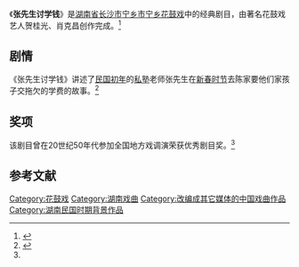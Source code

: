 《'''张先生讨学钱'''》是[[湖南省|湖南省]][[长沙市|长沙市]][[宁乡市|宁乡市]][[宁乡花鼓戏|宁乡花鼓戏]]中的经典剧目，由著名花鼓戏艺人贺桂光、肖克昌创作完成。<ref name="nxw">{{cite web |url=http://www.nx123.ccoo.cn/bendi/info-8051.html |title=宁乡对子花鼓及宁乡花鼓戏简介|accessdate=2013-12-12 |date=2013-12-12|work=宁乡在线}}</ref>

== 剧情 ==
《张先生讨学钱》讲述了[[中華民國|民国初年]]的[[私塾|私塾]]老师张先生在[[春節|新春时节]]去陈家要他们家孩子交拖欠的学费的故事。<ref>{{cite web |url=http://cswb.changsha.cn/CSWB/20111205/Cont_1_11_193069.HTM |title=岁末看张先生“讨学钱” |accessdate=2012-03-12|date=2011-12-05|work=长沙晚报}}</ref>

== 奖项 ==
该剧目曾在20世纪50年代参加全国地方戏调演荣获优秀剧目奖。<ref name="nxw"/>

==参考文献==
{{reflist}}

{{Opera-stub}}
{{DEFAULTSORT:Zhang张先生讨学钱}}
[[Category:花鼓戏|Category:花鼓戏]]
[[Category:湖南戏曲|Category:湖南戏曲]]
[[Category:改编成其它媒体的中国戏曲作品|Category:改编成其它媒体的中国戏曲作品]]
[[Category:湖南民国时期背景作品|Category:湖南民国时期背景作品]]